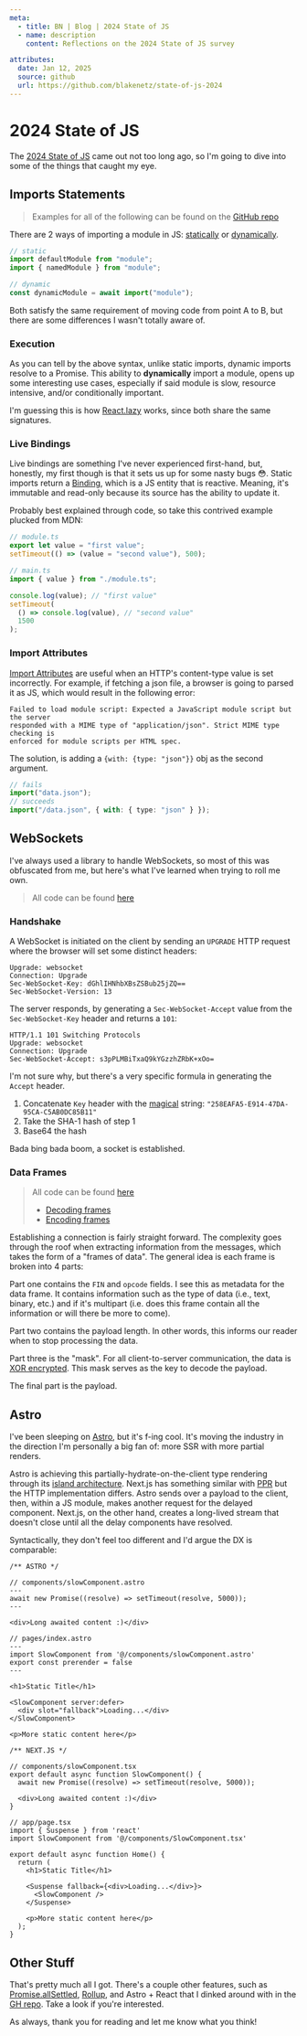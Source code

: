 ```yaml
---
meta:
  - title: BN | Blog | 2024 State of JS
  - name: description
    content: Reflections on the 2024 State of JS survey

attributes:
  date: Jan 12, 2025
  source: github
  url: https://github.com/blakenetz/state-of-js-2024
---
```


# 2024 State of JS

The [2024 State of JS](https://2024.stateofjs.com/) came out not too long ago,
so I'm going to dive into some of the things that caught my eye.

## Imports Statements

> Examples for all of the following can be found on the
> [GitHub repo](https://github.com/blakenetz/state-of-js-2024/tree/main/packages/features)

There are 2 ways of importing a module in JS:
[statically](https://developer.mozilla.org/en-US/docs/Web/JavaScript/Reference/Statements/import)
or
[dynamically](https://developer.mozilla.org/en-US/docs/Web/JavaScript/Reference/Operators/import).

```js
// static
import defaultModule from "module";
import { namedModule } from "module";

// dynamic
const dynamicModule = await import("module");
```

Both satisfy the same requirement of moving code from point A to B, but there
are some differences I wasn't totally aware of.

### Execution

As you can tell by the above syntax, unlike static imports, dynamic imports
resolve to a Promise. This ability to **dynamically** import a module, opens up
some interesting use cases, especially if said module is slow, resource
intensive, and/or conditionally important.

I'm guessing this is how [React.lazy](https://react.dev/reference/react/lazy)
works, since both share the same signatures.

### Live Bindings

Live bindings are something I've never experienced first-hand, but, honestly, my
first though is that it sets us up for some nasty bugs 😳. Static imports return
a [Binding](https://developer.mozilla.org/en-US/docs/Glossary/Binding), which is
a JS entity that is reactive. Meaning, it's immutable and read-only because its
source has the ability to update it.

Probably best explained through code, so take this contrived example plucked
from MDN:

```ts
// module.ts
export let value = "first value";
setTimeout(() => (value = "second value"), 500);

// main.ts
import { value } from "./module.ts";

console.log(value); // "first value"
setTimeout(
  () => console.log(value), // "second value"
  1500
);
```

### Import Attributes

[Import Attributes](https://developer.mozilla.org/en-US/docs/Web/JavaScript/Reference/Statements/import/with)
are useful when an HTTP's content-type value is set incorrectly. For example, if
fetching a json file, a browser is going to parsed it as JS, which would result
in the following error:

```http no-copy
Failed to load module script: Expected a JavaScript module script but the server
responded with a MIME type of "application/json". Strict MIME type checking is
enforced for module scripts per HTML spec.
```

The solution, is adding a `{with: {type: "json"}}` obj as the second argument.

```ts
// fails
import("data.json");
// succeeds
import("/data.json", { with: { type: "json" } });
```

## WebSockets

I've always used a library to handle WebSockets, so most of this was obfuscated
from me, but here's what I've learned when trying to roll me own.

> All code can be found
> [here](https://github.com/blakenetz/state-of-js-2024/blob/main/packages/features/server/webSocket.ts)

### Handshake

A WebSocket is initiated on the client by sending an `UPGRADE` HTTP request
where the browser will set some distinct headers:

```http no-copy
Upgrade: websocket
Connection: Upgrade
Sec-WebSocket-Key: dGhlIHNhbXBsZSBub25jZQ==
Sec-WebSocket-Version: 13
```

The server responds, by generating a `Sec-WebSocket-Accept` value from the
`Sec-WebSocket-Key` header and returns a `101`:

```http no-copy
HTTP/1.1 101 Switching Protocols
Upgrade: websocket
Connection: Upgrade
Sec-WebSocket-Accept: s3pPLMBiTxaQ9kYGzzhZRbK+xOo=
```

I'm not sure why, but there's a very specific formula in generating the `Accept`
header.

1. Concatenate `Key` header with the
   [magical](https://en.wikipedia.org/wiki/Magic_string) string:
   `"258EAFA5-E914-47DA-95CA-C5AB0DC85B11"`
2. Take the SHA-1 hash of step 1
3. Base64 the hash

Bada bing bada boom, a socket is established.

### Data Frames

> All code can be found
> [here](https://github.com/blakenetz/state-of-js-2024/blob/main/packages/features/server/webSocket.ts)
>
> - [Decoding frames](https://github.com/blakenetz/state-of-js-2024/blob/b1ecfc7e45c7cd7f90c50f8e6bdfc8b111aa26c2/packages/features/server/webSocket.ts#L77)
> - [Encoding frames](https://github.com/blakenetz/state-of-js-2024/blob/b1ecfc7e45c7cd7f90c50f8e6bdfc8b111aa26c2/packages/features/server/webSocket.ts#L137)

Establishing a connection is fairly straight forward. The complexity goes
through the roof when extracting information from the messages, which takes the
form of a "frames of data". The general idea is each frame is broken into 4
parts:

Part one contains the `FIN` and `opcode` fields. I see this as metadata for the
data frame. It contains information such as the type of data (i.e., text,
binary, etc.) and if it's multipart (i.e. does this frame contain all the
information or will there be more to come).

Part two contains the payload length. In other words, this informs our reader
when to stop processing the data.

Part three is the "mask". For all client-to-server communication, the data is
[XOR encrypted](https://en.wikipedia.org/wiki/XOR_cipher). This mask serves as
the key to decode the payload.

The final part is the payload.

## Astro

I've been sleeping on [Astro](https://astro.build/), but it's f-ing cool. It's
moving the industry in the direction I'm personally a big fan of: more SSR with
more partial renders.

Astro is achieving this partially-hydrate-on-the-client type rendering through
its [island architecture](https://docs.astro.build/en/guides/server-islands/).
Next.js has something similar with
[PPR](https://nextjs.org/docs/app/building-your-application/rendering/partial-prerendering)
but the HTTP implementation differs. Astro sends over a payload to the client,
then, within a JS module, makes another request for the delayed component.
Next.js, on the other hand, creates a long-lived stream that doesn't close until
all the delay components have resolved.

Syntactically, they don't feel too different and I'd argue the DX is comparable:

```tsx
/** ASTRO */

// components/slowComponent.astro
---
await new Promise((resolve) => setTimeout(resolve, 5000));
---

<div>Long awaited content :)</div>

// pages/index.astro
---
import SlowComponent from '@/components/slowComponent.astro'
export const prerender = false
---

<h1>Static Title</h1>

<SlowComponent server:defer>
  <div slot="fallback">Loading...</div>
</SlowComponent>

<p>More static content here</p>
```

```tsx
/** NEXT.JS */

// components/slowComponent.tsx
export default async function SlowComponent() {
  await new Promise((resolve) => setTimeout(resolve, 5000));

  <div>Long awaited content :)</div>
}

// app/page.tsx
import { Suspense } from 'react'
import SlowComponent from '@/components/SlowComponent.tsx'

export default async function Home() {
  return (
    <h1>Static Title</h1>

    <Suspense fallback={<div>Loading...</div>}>
      <SlowComponent />
    </Suspense>

    <p>More static content here</p>
  );
}
```

## Other Stuff

That's pretty much all I got. There's a couple other features, such as
[Promise.allSettled](https://developer.mozilla.org/en-US/docs/Web/JavaScript/Reference/Global_Objects/Promise/allSettled),
[Rollup](https://rollupjs.org/), and Astro + React that I dinked around with in
the [GH repo](https://github.com/blakenetz/state-of-js-2024). Take a look if
you're interested.

As always, thank you for reading and let me know what you think!
